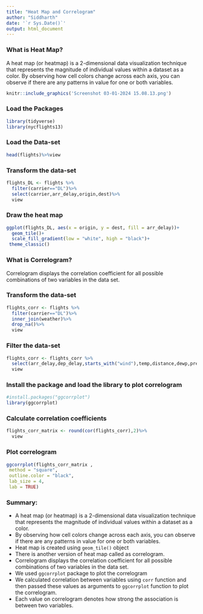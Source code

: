 ---
title: "Heat Map and Correlogram"
author: "Siddharth"
date: '`r Sys.Date()`'
output: html_document
---

### What is Heat Map?

A heat map (or heatmap) is a 2-dimensional data visualization technique that represents the magnitude of individual values within a dataset as a color. By observing how cell colors change across each axis, you can observe if there are any patterns in value for one or both variables.

```{r,out.width='75%', fig.align='center', fig.cap='Heat Map Example'}
knitr::include_graphics('Screenshot 03-01-2024 15.08.13.png')

```

### Load the Packages

```{r}
library(tidyverse)
library(nycflights13)
```

### Load the Data-set

```{r}
head(flights)%>%view
```

### Transform the data-set

```{r}
flights_DL <- flights %>%
  filter(carrier=="DL")%>%
  select(carrier,arr_delay,origin,dest)%>%
  view
```

### Draw the heat map

```{r}
ggplot(flights_DL, aes(x = origin, y = dest, fill = arr_delay))+
  geom_tile()+
  scale_fill_gradient(low = "white", high = "black")+
 theme_classic()
```

### What is Correlogram?

Correlogram displays the correlation coefficient for all possible combinations of two variables in the data set.

### Transform the data-set

```{r}
flights_corr <- flights %>%
  filter(carrier=="DL")%>% 
  inner_join(weather)%>%
  drop_na()%>%
  view
```

### Filter the data-set

```{r}
flights_corr <- flights_corr %>%
  select(arr_delay,dep_delay,starts_with("wind"),temp,distance,dewp,pressure,visib)%>%
  view
```

### Install the package and load the library to plot correlogram

```{r}
#install.packages("ggcorrplot")
library(ggcorrplot)
```

### Calculate correlation coefficients

```{r}
flights_corr_matrix <- round(cor(flights_corr),2)%>%
  view
```

### Plot correlogram

```{r}
ggcorrplot(flights_corr_matrix , 
 method = "square", 
 outline.color = "black",
 lab_size = 4,
 lab = TRUE)
```

### Summary:

-   A heat map (or heatmap) is a 2-dimensional data visualization technique that represents the magnitude of individual values within a dataset as a color.
-   By observing how cell colors change across each axis, you can observe if there are any patterns in value for one or both variables.
-   Heat map is created using `geom_tile()` object
-   There is another version of heat map called as correlogram.
-   Correlogram displays the correlation coefficient for all possible combinations of two variables in the data set.
-   We used `ggcorrplot` package to plot the correlogram
-   We calculated correlation between variables using `corr` function and then passed these values as arguments to `ggcorrplot` function to plot the correlogram.
-   Each value on correlogram denotes how strong the association is between two variables.

